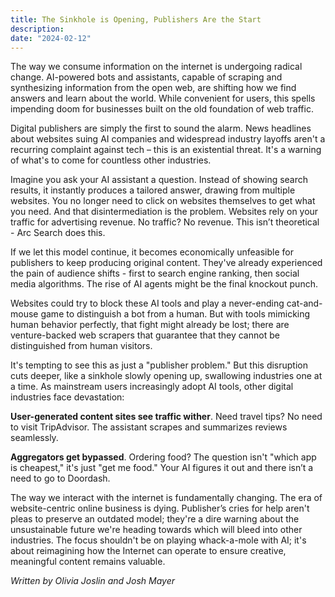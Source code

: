 ```yaml
---
title: The Sinkhole is Opening, Publishers Are the Start
description:
date: "2024-02-12"
---
```


The way we consume information on the internet is undergoing radical change. AI-powered bots and assistants, capable of scraping and synthesizing information from the open web, are shifting how we find answers and learn about the world. While convenient for users, this spells impending doom for businesses built on the old foundation of web traffic.

Digital publishers are simply the first to sound the alarm. News headlines about websites suing AI companies and widespread industry layoffs aren't a recurring complaint against tech – this is an existential threat. It's a warning of what's to come for countless other industries.

Imagine you ask your AI assistant a question. Instead of showing search results, it instantly produces a tailored answer, drawing from multiple websites. You no longer need to click on websites themselves to get what you need. And that disintermediation is the problem. Websites rely on your traffic for advertising revenue. No traffic? No revenue. This isn’t theoretical - Arc Search does this.

If we let this model continue, it becomes economically unfeasible for publishers to keep producing original content. They've already experienced the pain of audience shifts - first to search engine ranking, then social media algorithms. The rise of AI agents might be the final knockout punch.

Websites could try to block these AI tools and play a never-ending cat-and-mouse game to distinguish a bot from a human. But with tools mimicking human behavior perfectly, that fight might already be lost; there are venture-backed web scrapers that guarantee that they cannot be distinguished from human visitors.

It's tempting to see this as just a "publisher problem." But this disruption cuts deeper, like a sinkhole slowly opening up, swallowing industries one at a time. As mainstream users increasingly adopt AI tools, other digital industries face devastation:

**User-generated content sites see traffic wither**. Need travel tips? No need to visit TripAdvisor. The assistant scrapes and summarizes reviews seamlessly.

**Aggregators get bypassed**. Ordering food? The question isn't "which app is cheapest," it's just "get me food." Your AI figures it out and there isn’t a need to go to Doordash.

The way we interact with the internet is fundamentally changing. The era of website-centric online business is dying. Publisher’s cries for help aren't pleas to preserve an outdated model; they're a dire warning about the unsustainable future we're heading towards which will bleed into other industries. The focus shouldn't be on playing whack-a-mole with AI; it's about reimagining how the Internet can operate to ensure creative, meaningful content remains valuable.

*Written by Olivia Joslin and Josh Mayer*
